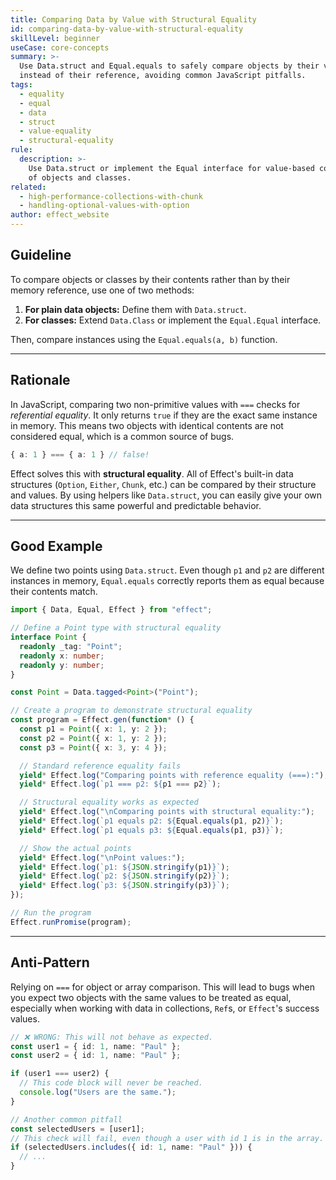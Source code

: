 ```yaml
---
title: Comparing Data by Value with Structural Equality
id: comparing-data-by-value-with-structural-equality
skillLevel: beginner
useCase: core-concepts
summary: >-
  Use Data.struct and Equal.equals to safely compare objects by their value
  instead of their reference, avoiding common JavaScript pitfalls.
tags:
  - equality
  - equal
  - data
  - struct
  - value-equality
  - structural-equality
rule:
  description: >-
    Use Data.struct or implement the Equal interface for value-based comparison
    of objects and classes.
related:
  - high-performance-collections-with-chunk
  - handling-optional-values-with-option
author: effect_website
---
```


## Guideline

To compare objects or classes by their contents rather than by their memory reference, use one of two methods:
1.  **For plain data objects:** Define them with `Data.struct`.
2.  **For classes:** Extend `Data.Class` or implement the `Equal.Equal` interface.

Then, compare instances using the `Equal.equals(a, b)` function.

---

## Rationale

In JavaScript, comparing two non-primitive values with `===` checks for *referential equality*. It only returns `true` if they are the exact same instance in memory. This means two objects with identical contents are not considered equal, which is a common source of bugs.

```typescript
{ a: 1 } === { a: 1 } // false!
```

Effect solves this with **structural equality**. All of Effect's built-in data structures (`Option`, `Either`, `Chunk`, etc.) can be compared by their structure and values. By using helpers like `Data.struct`, you can easily give your own data structures this same powerful and predictable behavior.

---

## Good Example

We define two points using `Data.struct`. Even though `p1` and `p2` are different instances in memory, `Equal.equals` correctly reports them as equal because their contents match.

```typescript
import { Data, Equal, Effect } from "effect";

// Define a Point type with structural equality
interface Point {
  readonly _tag: "Point";
  readonly x: number;
  readonly y: number;
}

const Point = Data.tagged<Point>("Point");

// Create a program to demonstrate structural equality
const program = Effect.gen(function* () {
  const p1 = Point({ x: 1, y: 2 });
  const p2 = Point({ x: 1, y: 2 });
  const p3 = Point({ x: 3, y: 4 });

  // Standard reference equality fails
  yield* Effect.log("Comparing points with reference equality (===):");
  yield* Effect.log(`p1 === p2: ${p1 === p2}`);

  // Structural equality works as expected
  yield* Effect.log("\nComparing points with structural equality:");
  yield* Effect.log(`p1 equals p2: ${Equal.equals(p1, p2)}`);
  yield* Effect.log(`p1 equals p3: ${Equal.equals(p1, p3)}`);

  // Show the actual points
  yield* Effect.log("\nPoint values:");
  yield* Effect.log(`p1: ${JSON.stringify(p1)}`);
  yield* Effect.log(`p2: ${JSON.stringify(p2)}`);
  yield* Effect.log(`p3: ${JSON.stringify(p3)}`);
});

// Run the program
Effect.runPromise(program);
```

---

## Anti-Pattern

Relying on `===` for object or array comparison. This will lead to bugs when you expect two objects with the same values to be treated as equal, especially when working with data in collections, `Ref`s, or `Effect`'s success values.

```typescript
// ❌ WRONG: This will not behave as expected.
const user1 = { id: 1, name: "Paul" };
const user2 = { id: 1, name: "Paul" };

if (user1 === user2) {
  // This code block will never be reached.
  console.log("Users are the same.");
}

// Another common pitfall
const selectedUsers = [user1];
// This check will fail, even though a user with id 1 is in the array.
if (selectedUsers.includes({ id: 1, name: "Paul" })) {
  // ...
}
```
